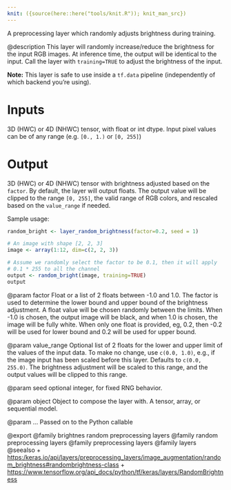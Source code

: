 ```yaml
---
knit: ({source(here::here("tools/knit.R")); knit_man_src})
---
```

A preprocessing layer which randomly adjusts brightness during training.

@description
This layer will randomly increase/reduce the brightness for the input RGB
images. At inference time, the output will be identical to the input.
Call the layer with `training=TRUE` to adjust the brightness of the input.

**Note:** This layer is safe to use inside a `tf.data` pipeline
(independently of which backend you're using).

# Inputs
3D (HWC) or 4D (NHWC) tensor, with float or int dtype. Input pixel
values can be of any range (e.g. `[0., 1.)` or `[0, 255]`)

# Output
3D (HWC) or 4D (NHWC) tensor with brightness adjusted based on the
    `factor`. By default, the layer will output floats.
    The output value will be clipped to the range `[0, 255]`,
    the valid range of RGB colors, and
    rescaled based on the `value_range` if needed.

Sample usage:

```r
random_bright <- layer_random_brightness(factor=0.2, seed = 1)

# An image with shape [2, 2, 3]
image <- array(1:12, dim=c(2, 2, 3))

# Assume we randomly select the factor to be 0.1, then it will apply
# 0.1 * 255 to all the channel
output <- random_bright(image, training=TRUE)
output
```

@param factor
Float or a list of 2 floats between -1.0 and 1.0. The
factor is used to determine the lower bound and upper bound of the
brightness adjustment. A float value will be chosen randomly between
the limits. When -1.0 is chosen, the output image will be black, and
when 1.0 is chosen, the image will be fully white.
When only one float is provided, eg, 0.2,
then -0.2 will be used for lower bound and 0.2
will be used for upper bound.

@param value_range
Optional list of 2 floats
for the lower and upper limit
of the values of the input data.
To make no change, use `c(0.0, 1.0)`, e.g., if the image input
has been scaled before this layer. Defaults to `c(0.0, 255.0)`.
The brightness adjustment will be scaled to this range, and the
output values will be clipped to this range.

@param seed
optional integer, for fixed RNG behavior.

@param object
Object to compose the layer with. A tensor, array, or sequential model.

@param ...
Passed on to the Python callable

@export
@family brightnes random preprocessing layers
@family random preprocessing layers
@family preprocessing layers
@family layers
@seealso
+ <https:/keras.io/api/layers/preprocessing_layers/image_augmentation/random_brightness#randombrightness-class>
+ <https://www.tensorflow.org/api_docs/python/tf/keras/layers/RandomBrightness>

